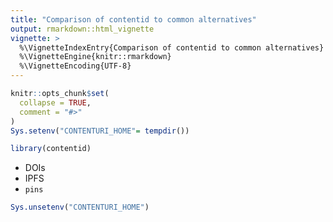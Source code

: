 ```yaml
---
title: "Comparison of contentid to common alternatives"
output: rmarkdown::html_vignette
vignette: >
  %\VignetteIndexEntry{Comparison of contentid to common alternatives}
  %\VignetteEngine{knitr::rmarkdown}
  %\VignetteEncoding{UTF-8}
---
```


```r
knitr::opts_chunk$set(
  collapse = TRUE,
  comment = "#>"
)
Sys.setenv("CONTENTURI_HOME"= tempdir())

```

```r
library(contentid)
```

- DOIs
- IPFS
- `pins`




```r
Sys.unsetenv("CONTENTURI_HOME")

```

